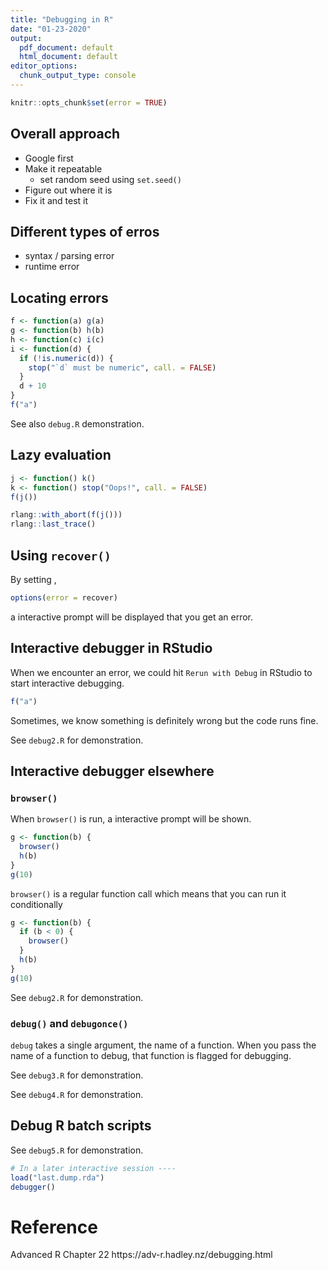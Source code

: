 ```yaml
---
title: "Debugging in R"
date: "01-23-2020"
output:
  pdf_document: default
  html_document: default
editor_options: 
  chunk_output_type: console
---
```


```r
knitr::opts_chunk$set(error = TRUE)
```

##  Overall approach

- Google first
- Make it repeatable
  - set random seed using `set.seed()`
- Figure out where it is
- Fix it and test it

## Different types of erros

- syntax / parsing error
- runtime error


## Locating errors

```r
f <- function(a) g(a)
g <- function(b) h(b)
h <- function(c) i(c)
i <- function(d) {
  if (!is.numeric(d)) {
    stop("`d` must be numeric", call. = FALSE)
  }
  d + 10
}
f("a")
```

See also `debug.R` demonstration.


## Lazy evaluation

```r
j <- function() k()
k <- function() stop("Oops!", call. = FALSE)
f(j())
```
```r
rlang::with_abort(f(j()))
rlang::last_trace()
```

## Using `recover()`

By setting ,
```r
options(error = recover)
```
a interactive prompt will be displayed that you get an error.


## Interactive debugger in RStudio

When we encounter an error, we could hit `Rerun with Debug` in RStudio to start interactive debugging. 

```r
f("a")
```

Sometimes, we know something is definitely wrong but the code runs fine. 

See `debug2.R` for demonstration.

## Interactive debugger elsewhere

### `browser()`

When `browser()` is run, a interactive prompt will be shown.

```r
g <- function(b) {
  browser()
  h(b)
}
g(10)
```

`browser()` is a regular function call which means that you can run it conditionally

```r
g <- function(b) {
  if (b < 0) {
    browser()
  }
  h(b)
}
g(10)
```

See `debug2.R` for demonstration.

### `debug()` and `debugonce()`


`debug` takes a single argument, the name of a function. When you pass the name of
a function to debug, that function is flagged for debugging.

See `debug3.R` for demonstration.

See `debug4.R` for demonstration.


## Debug R batch scripts

See `debug5.R` for demonstration.

```r
# In a later interactive session ----
load("last.dump.rda")
debugger()
```


# Reference

Advanced R Chapter 22 https://adv-r.hadley.nz/debugging.html
